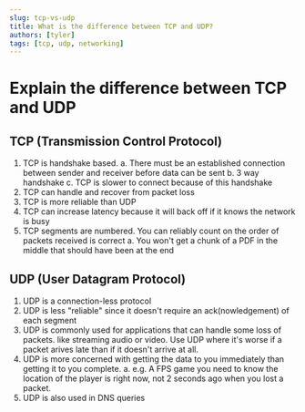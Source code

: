 ```yaml
---
slug: tcp-vs-udp
title: What is the difference between TCP and UDP?
authors: [tyler]
tags: [tcp, udp, networking]
---
```


# Explain the difference between TCP and UDP

## TCP (Transmission Control Protocol)

1. TCP is handshake based.
   a. There must be an established connection between sender and receiver before data can be sent
   b. 3 way handshake
   c. TCP is slower to connect because of this handshake
2. TCP can handle and recover from packet loss
3. TCP is more reliable than UDP
4. TCP can increase latency because it will back off if it knows the network is busy
5. TCP segments are numbered. You can reliably count on the order of packets received is correct
   a. You won't get a chunk of a PDF in the middle that should have been at the end

## UDP (User Datagram Protocol)

1. UDP is a connection-less protocol
2. UDP is less "reliable" since it doesn't require an ack(nowledgement) of each segment
3. UDP is commonly used for applications that can handle some loss of packets. like streaming audio or video. Use UDP where it's worse if a packet arives late than if it doesn't arrive at all.
4. UDP is more concerned with getting the data to you immediately than getting it to you complete.
   a. e.g. A FPS game you need to know the location of the player is right now, not 2 seconds ago when you lost a packet.
5. UDP is also used in DNS queries
